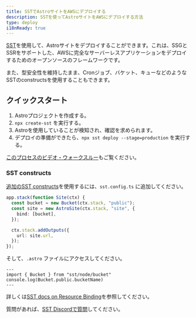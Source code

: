 ```yaml
---
title: SSTでAstroサイトをAWSにデプロイする
description: SSTを使ってAstroサイトをAWSにデプロイする方法
type: deploy
i18nReady: true
---
```


[SST](https://sst.dev)を使用して、Astroサイトをデプロイすることができます。これは、SSGとSSRをサポートした、AWSに完全なサーバーレスアプリケーションをデプロイするためのオープンソースのフレームワークです。

また、型安全性を維持したまま、Cronジョブ、バケット、キューなどのようなSSTのconstructsを使用することもできます。

## クイックスタート

1. Astroプロジェクトを作成する。
1. `npx create-sst` を実行する。
1. Astroを使用していることが検知され、確認を求められます。
1. デプロイの準備ができたら、`npx sst deploy --stage=production` を実行する。

[このプロセスのビデオ・ウォークスルー](https://www.youtube.com/watch?v=AFP3ZHxO7Gg)もご覧ください。

### SST constructs
[追加のSST constructs](https://docs.sst.dev/)を使用するには、`sst.config.ts` に追加してください。

```ts {2} {4} title="sst.config.ts"
app.stack(function Site(ctx) {
  const bucket = new Bucket(ctx.stack, "public");
  const site = new AstroSite(ctx.stack, "site", {
    bind: [bucket],
  });

  ctx.stack.addOutputs({
    url: site.url,
  });
});
```

そして、`.astro` ファイルにアクセスしてください。

```astro
---
import { Bucket } from "sst/node/bucket"
console.log(Bucket.public.bucketName)
---
```

詳しくは[SST docs on Resource Binding](https://docs.sst.dev/resource-binding)を参照してください。

質問があれば、[SST Discordで質問](https://discord.gg/sst)してください。
